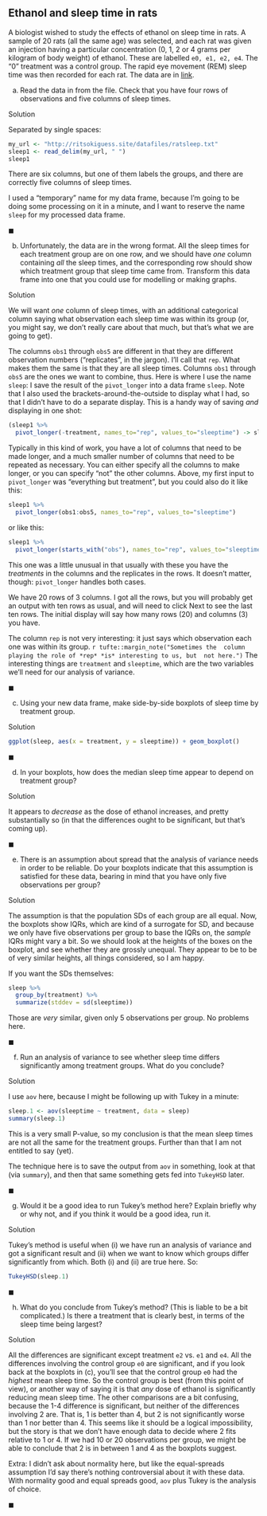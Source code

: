 ##  Ethanol and sleep time in rats


 A biologist wished to study the effects of ethanol on sleep
time in rats. A sample of 20 rats (all the same age) was selected, and
each rat was given an injection having a particular concentration (0,
1, 2 or 4 grams per kilogram of body weight) of ethanol. These are
labelled `e0, e1, e2, e4`. The "0"
treatment was a control group. The rapid eye movement (REM) sleep time
was then recorded for each rat. The data are in
[link](http://ritsokiguess.site/datafiles/ratsleep.txt). 



(a) Read the data in from the file. Check that you have four rows
of observations  and five columns of sleep times.


Solution


Separated by single spaces:
```r
my_url <- "http://ritsokiguess.site/datafiles/ratsleep.txt"
sleep1 <- read_delim(my_url, " ")
sleep1
```

 

There are six columns, but one of them labels the groups, and there
are correctly five columns of sleep times.

I used a "temporary" name for my data frame, because I'm going to be
doing some processing on it in a minute, and I want to reserve the
name `sleep` for my processed data frame.

$\blacksquare$

(b) Unfortunately, the data are in the wrong format. All the sleep
times for each treatment group are on one row, and we should have
*one* column containing *all* the sleep times, and the
corresponding row should show which treatment group that sleep time
came from. Transform this data frame into one that you could use for modelling or making graphs.




Solution

We will want *one* column of sleep times, with an additional categorical column saying what observation each sleep time was within its group (or, you might say, we don't really care about that much, but that's what we are going to get). 

The columns `obs1` through `obs5` are
different in that they are different observation numbers
("replicates", in the jargon). I'll call that `rep`. What
makes them the same is that they are all sleep times. Columns
`obs1` through `obs5` are the ones we want to
combine, thus. 
Here is where I use the name `sleep`: I save the result of
the `pivot_longer` into a data frame `sleep`. Note that I
also used the brackets-around-the-outside to display what I had,
so that I didn't have to do a separate display. This is a handy
way of saving *and* displaying in one shot:

```r
(sleep1 %>% 
  pivot_longer(-treatment, names_to="rep", values_to="sleeptime") -> sleep)
```

Typically in this kind of work, you have a lot of columns that need to be made longer, and a much smaller number of columns that need to be repeated as necessary. You can either specify all the columns to make longer, or you can specify "not" the other columns. Above, my first input to `pivot_longer` was "everything but treatment", but you could also do it like this:

```r
sleep1 %>% 
  pivot_longer(obs1:obs5, names_to="rep", values_to="sleeptime") 
```

or like this:

```r
sleep1 %>% 
  pivot_longer(starts_with("obs"), names_to="rep", values_to="sleeptime") 
```

This one was a little unusual in that usually with these you have the *treatments* in the columns and the replicates in the rows. It doesn't matter, though: `pivot_longer` handles both cases.


 
We have 20 rows of 3 columns. I got all the rows, but you will
probably get an output with ten rows as usual, and will need to click
Next to see the last ten rows. The initial display will say how many
rows (20) and columns (3) you have.

The column `rep` is not very interesting: it just says which
observation each one was within its group.
`r tufte::margin_note("Sometimes the  column playing the role of *rep* *is* interesting to us, but  not here.")` 
The interesting things are `treatment` and
`sleeptime`, which are the two variables we'll need for our
analysis of variance.

$\blacksquare$


(c) Using your new data frame, make side-by-side boxplots of sleep
time by treatment group. 



Solution


```r
ggplot(sleep, aes(x = treatment, y = sleeptime)) + geom_boxplot()
```

 

$\blacksquare$


(d) In your boxplots, how does the median sleep time appear to
depend on treatment group?



Solution


It appears to *decrease* as the dose of ethanol increases,
and pretty substantially so (in that the differences ought to be
significant, but that's coming up). 


$\blacksquare$

(e) There is an assumption about spread that the analysis of
variance needs in order to be reliable. Do your boxplots indicate that
this assumption is satisfied for these data, bearing in mind that you
have only five observations per group?



Solution


The assumption is that the population SDs of each group are all
equal. Now, the boxplots show IQRs, which are kind of a surrogate
for SD, and because we only have five observations per group to
base the IQRs on, the *sample* IQRs might vary a bit. So we
should look at the heights of the boxes on the boxplot, and see
whether they are grossly unequal. They appear to be to be of very
similar heights, all things considered, so I am happy.

If you want the SDs themselves:

```r
sleep %>%
  group_by(treatment) %>%
  summarize(stddev = sd(sleeptime))
```

 

Those are *very* similar, given only 5 observations per group. No
problems here.


$\blacksquare$

(f) Run an analysis of variance to see whether sleep time differs
significantly among treatment groups. What do you conclude?



Solution


I use `aov` here, because I might be following up with
Tukey in a minute:

```r
sleep.1 <- aov(sleeptime ~ treatment, data = sleep)
summary(sleep.1)
```

 

This is a very small P-value, so my conclusion is that the mean sleep
times are not all the same for the treatment groups. Further than that
I am not entitled to say (yet).

The technique here is to save the output from `aov` in
something, look at that (via `summary`), and then that same
something gets fed into `TukeyHSD` later. 


$\blacksquare$

(g) Would it be a good idea to run Tukey's method here? Explain
briefly why or why not, and if you think it would be a good idea, run
it.



Solution


Tukey's method is useful when (i) we have run an analysis of
variance and got a significant result and (ii) when we want to know
which groups differ significantly from which. Both (i) and (ii) are
true here. So:

```r
TukeyHSD(sleep.1)
```

 


$\blacksquare$

(h) What do you conclude from Tukey's method? (This is liable to be
a bit complicated.) Is there a treatment that is clearly best, in
terms of the sleep time being largest?



Solution


All the differences are significant except treatment `e2`
vs.\ `e1` and `e4`. All the differences involving
the control group `e0` are significant, and if you look
back at the boxplots in (c), you'll see that the control group `e0`
had the *highest* mean sleep time. So the control group is
best (from this point of view), or another way of saying it is
that *any* dose of ethanol is significantly reducing mean
sleep time.
The other comparisons are a bit confusing, because the 1-4
difference is significant, but neither of the differences
involving 2 are. That is, 1 is better than 4, but 2 is not
significantly worse than 1 nor better than 4. This seems like it
should be a logical impossibility, but the story is that we don't
have enough data to decide where 2 fits relative to 1 or 4.  If we
had 10 or 20 observations per group, we might be able to conclude
that 2 is in between 1 and 4 as the boxplots suggest.


Extra: I didn't ask about normality here, but like the equal-spreads assumption I'd say there's nothing controversial about it with these data. With normality good and equal spreads good, `aov` plus Tukey is the analysis of choice. 

$\blacksquare$


